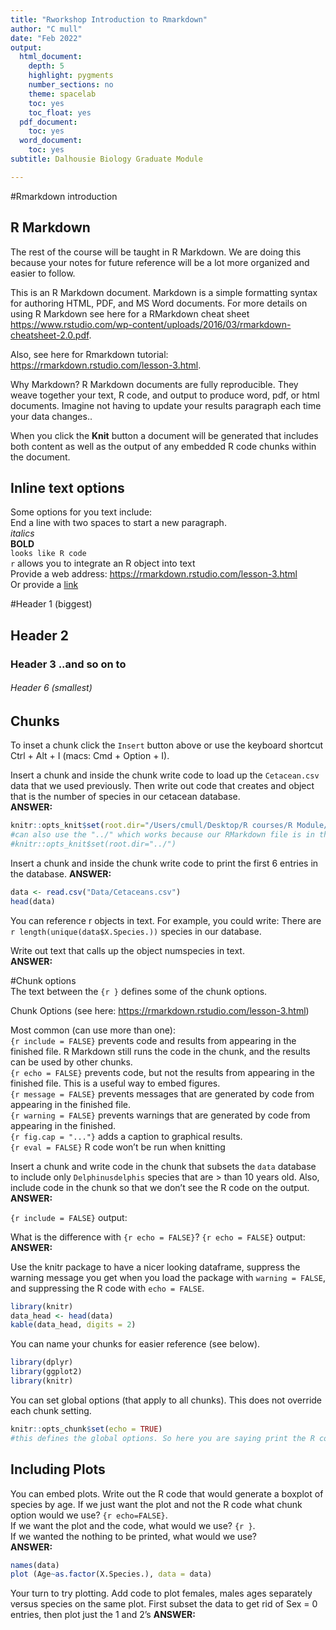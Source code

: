 ```yaml
---
title: "Rworkshop Introduction to Rmarkdown"
author: "C mull"
date: "Feb 2022"
output:
  html_document:
    depth: 5
    highlight: pygments
    number_sections: no
    theme: spacelab
    toc: yes
    toc_float: yes
  pdf_document:
    toc: yes
  word_document:
    toc: yes
subtitle: Dalhousie Biology Graduate Module

---
```


#Rmarkdown introduction

## R Markdown
The rest of the course will be taught in R Markdown. We are doing this because your notes for future reference will be a lot more organized and easier to follow. 

This is an R Markdown document. Markdown is a simple formatting syntax for authoring HTML, PDF, and MS Word documents. For more details on using R Markdown see here for a RMarkdown cheat sheet <https://www.rstudio.com/wp-content/uploads/2016/03/rmarkdown-cheatsheet-2.0.pdf>.

Also, see here for Rmarkdown tutorial: <https://rmarkdown.rstudio.com/lesson-3.html>.

Why Markdown? R Markdown documents are fully reproducible. They weave together your text, R code, and output to produce word, pdf, or html documents. Imagine not having to update your results paragraph each time your data changes..


When you click the **Knit** button a document will be generated that includes both content as well as the output of any embedded R code chunks within the document. 

## Inline text options  

Some options for you text include:  
End a line with two spaces to start a new paragraph.  
*italics*  
**BOLD**  
`looks like R code`  
`r ` allows you to integrate an R object into text  
Provide a web address: <https://rmarkdown.rstudio.com/lesson-3.html>  
Or provide a [link](https://rmarkdown.rstudio.com/lesson-3.html) 


#Header 1 (biggest)

## Header 2

### Header 3 ..and so on to  

###### Header 6 (smallest)  

## Chunks  

To inset a chunk click the `Insert` button above or use the keyboard shortcut Ctrl + Alt + I (macs: Cmd + Option + I).  

Insert a chunk and inside the chunk write code to load up the `Cetacean.csv` data that we used previously. Then write out code that creates and object that is the number of species in our cetacean database.  
**ANSWER:**
```r
knitr::opts_knit$set(root.dir="/Users/cmull/Desktop/R courses/R Module/R-for-Ecologists-Dal-Bio/")
#can also use the "../" which works because our RMarkdown file is in the code folder, but we want to set the folder above "cRash-course" as our working directory when we knit the report.
#knitr::opts_knit$set(root.dir="../")
```



Insert a chunk and inside the chunk write code to print the first 6 entries in the database. 
**ANSWER:**
```r
data <- read.csv("Data/Cetaceans.csv")
head(data)
```



You can reference r objects in text. For example, you could write: There are `r length(unique(data$X.Species.))` species in our database. 


Write out text that calls up the object numspecies in text.  
**ANSWER:**



#Chunk options  
The text between the `{r }` defines some of the chunk options. 

Chunk Options (see here: <https://rmarkdown.rstudio.com/lesson-3.html>)

Most common (can use more than one):  
`{r include = FALSE}` prevents code and results from appearing in the finished file. R Markdown still runs the code in the chunk, and the results can be used by other chunks.  
`{r echo = FALSE}` prevents code, but not the results from appearing in the finished file. This is a useful way to embed figures.  
`{r message = FALSE}` prevents messages that are generated by code from appearing in the finished file.  
`{r warning = FALSE}` prevents warnings that are generated by code from appearing in the finished.  
`{r fig.cap = "..."}` adds a caption to graphical results.  
`{r eval = FALSE}` R code won't be run when knitting 

Insert a chunk and write code in the chunk that subsets the `data` database to include only `Delphinusdelphis` species that are > than 10 years old. Also, include code in the chunk so that we don't see the R code on the output.  
**ANSWER:**

`{r include = FALSE}` output:

What is the difference with `{r echo = FALSE}`?
`{r echo = FALSE}` output:  
**ANSWER:**




Use the knitr package to have a nicer looking dataframe, suppress the warning message you get when you load the package with `warning = FALSE`, and suppressing the R code with `echo = FALSE`.
```r
library(knitr)
data_head <- head(data)
kable(data_head, digits = 2)
```

You can name your chunks for easier reference (see below).
```r
library(dplyr)
library(ggplot2)
library(knitr)

```

You can set global options (that apply to all chunks). This does not override each chunk setting.
```r
knitr::opts_chunk$set(echo = TRUE)
#this defines the global options. So here you are saying print the R code in each of the chunks
```

## Including Plots

You can embed plots. Write out the R code that would generate a boxplot of species by age. If we just want the plot and not the R code what chunk option would we use? `{r echo=FALSE}`.  
If  we want the plot and the code, what would we use? `{r }`.  
If we wanted the nothing to be printed, what would we use?  
**ANSWER:**

```r
names(data)
plot (Age~as.factor(X.Species.), data = data)
```

Your turn to try plotting. Add code to plot females, males ages separately versus species on the same plot. First subset the data to get rid of Sex = 0 entries, then plot just the 1 and 2's
**ANSWER:**

